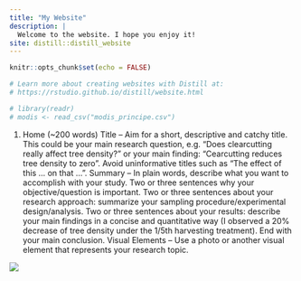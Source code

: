 ```yaml
---
title: "My Website"
description: |
  Welcome to the website. I hope you enjoy it!
site: distill::distill_website
---
```


```r
knitr::opts_chunk$set(echo = FALSE)

# Learn more about creating websites with Distill at:
# https://rstudio.github.io/distill/website.html

```

```r
# library(readr)
# modis <- read_csv("modis_principe.csv")
```

1. Home (~200 words)
Title – Aim for a short, descriptive and catchy title. This could be your main research question, e.g. “Does
clearcutting really affect tree density?” or your main finding: “Cearcutting reduces tree density to zero”. Avoid
uninformative titles such as “The effect of this … on that …”.
Summary – In plain words, describe what you want to accomplish with your study. Two or three sentences why
your objective/question is important. Two or three sentences about your research approach: summarize your
sampling procedure/experimental design/analysis. Two or three sentences about your results: describe your main
findings in a concise and quantitative way (I observed a 20% decrease of tree density under the 1/5th harvesting
treatment). End with your main conclusion.
Visual Elements – Use a photo or another visual element that represents your research topic.


![](img/IMG_20190908_204150_314.jpg)